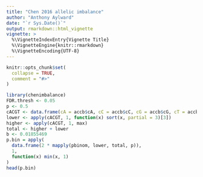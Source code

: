 ```yaml
---
title: "Chen 2016 allelic imbalance"
author: "Anthony Aylward"
date: "`r Sys.Date()`"
output: rmarkdown::html_vignette
vignette: >
  %\VignetteIndexEntry{Vignette Title}
  %\VignetteEngine{knitr::rmarkdown}
  %\VignetteEncoding{UTF-8}
---
```


```r
knitr::opts_chunk$set(
  collapse = TRUE,
  comment = "#>"
)
```

```r
library(chenimbalance)
FDR.thresh <- 0.05
p <- 0.5
cACGT <- data.frame(cA = accb$cA, cC = accb$cC, cG = accb$cG, cT = accb$cT)
lower <- apply(cACGT, 1, function(x) sort(x, partial = 3)[3])
higher <- apply(cACGT, 1, max)
total <- higher + lower
b <- 0.01855469
p.bin = apply(
  data.frame(2 * mapply(pbinom, lower, total, p)),
  1,
  function(x) min(x, 1)
)
head(p.bin)
```
